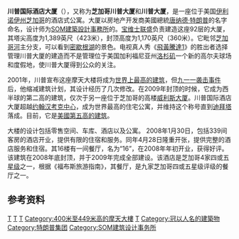 {{noteTA
|1=zh-tw:川普;zh-cn:特朗普;zh-hk:特朗普;
}}
{{expand English|Trump International Hotel and Tower (Chicago)|fa=yes|time|2016-5-5}}
{{Infobox building
|name               = Trump International Hotel and Tower<br/>川普国际酒店大厦
|image              = 20090518 Trump International Hotel and Tower, Chicago.jpg
|image_size         = 250px
|image_alt          =
|caption            = 川普国际酒店大厦
|image_map          = Map of Trump International Hotel and Tower (Chicago) location along the Chicago River.png
|map_size           = 270
|map_alt            = streetlevel map of Chicago River surroundings with the Trump Tower on the north side of the river, facing southeast over the river, and overlooking the river's final ten-block-long straight passage east to the lake.
|map_caption        = 川普国际酒店大厦位置图
|architectural      = {{convert|1389|ft|m|1}}<ref name=skyscraperCenter/>
|top_floor          = {{convert|1116|ft|m|1}}<ref name=skyscraperCenter>{{cite web |url=http://skyscrapercenter.com/chicago/trump-international-hotel-%26-tower/ |title=Trump International Hotel & Tower - The Skyscraper Center |work=Council on Tall Buildings and Urban Habitat |deadurl=yes |archiveurl=https://web.archive.org/web/20131020105008/http://skyscrapercenter.com/chicago/trump-international-hotel-%26-tower/ |archivedate=2013-10-20 }}</ref>
|location           = {{USA}}[[伊利诺伊州|伊利诺伊州]][[芝加哥|芝加哥]] 瓦伯西大道 北401號<br />（401 N. Wabash Ave.,[[Chicago|Chicago]], Illinois,United States）
|latd  = 41| latm = 53| lats = 20.76| latNS = N
|longd = 87| longm = 37| longs = 36.02| longEW = W
|status             = {{green|竣工}}
|building_type      = [[摩天大楼|摩天大楼]]
|use                = [[酒店|酒店]]、[[公寓|公寓]]<ref name=ATtrwpu>{{cite news|url=http://www.chicagotribune.com/business/chi-0509180323sep18,0,253825.story|title=As Trump tower rises, worries pile up: Building battles challenges of nature, markets|accessdate=2008-05-10|date=2008-09-18, corrected 2008-09-28|work=[[Chicago_Tribune|Chicago Tribune]]|author=Diesenhouse, Susan|archive-date=2008-05-06|archive-url=https://web.archive.org/web/20080506131330/http://www.chicagotribune.com/business/chi-0509180323sep18,0,253825.story|dead-url=no}}</ref>
| architectural_style = [[后现代主义建筑|后现代主义建筑]]
|roof               = {{convert|1170|ft|m|1}}
|floor_count        = 98<ref name=skyscraperCenter/>
|elevator_count     = 27<ref>{{cite web|url=http://www.kone.com/countries/en_MP/references/hotel/TrumpTower/Pages/default.aspx|title=Trump International Hotel & Tower|work=kone.com|publisher=[[Kone|Kone]]|accessdate=2011-01-30|deadurl=yes|archiveurl=https://web.archive.org/web/20081002162125/http://www.kone.com/countries/en_MP/references/hotel/TrumpTower/Pages/default.aspx|archivedate=2008-10-02}}</ref>
|start_date         = 2005年3月17日
|topped-out_date    = 2008年8月16日(最后一次混凝土浇注)<br>2008年8月19日 (封顶仪式)<br>2009年1月3日 (尖顶仪式)
|completion_date    = 2009年
|opening            = 2009年1月30日
|floor_area         = {{convert|2600000|sqft|m2}}<ref name=skyscraperCenter/>
|developer          = [[川普集团|川普集团]]<ref name=skyscraperCenter/>
|architect          = [[SOM建築設計事務所|SOM建築設計事務所]]{{link-en|亚德里安·史密斯 (建筑师)|Adrian Smith|亚德里安·史密斯}}
|cost               =  8.47亿[[United_States_dollar|USD $]]<ref name="USAtoday">{{cite web |url=http://www.glasssteelandstone.com/BuildingDetail/143.php |title=Trump International Hotel and Tower |publisher=Glasssteelandstone |date=13 January 2010 |work=Encyclopedia of Things |accessdate=13 January 2010 |deadurl=yes |archiveurl=https://web.archive.org/web/20100103125253/http://glasssteelandstone.com/BuildingDetail/143.php |archivedate=2010年1月3日 }}</ref>
|structural_engineer= 威廉·F·贝克
|main_contractor    = [[宝维士联盛|宝维士联盛]]<ref name=skyscraperCenter/>
|references         = <ref name=skyscraperCenter/>
}}

'''川普国际酒店大厦'''（{{lang|en|Trump International Hotel and Tower}}），又称为'''芝加哥川普大厦'''和'''川普大厦'''，是一座位于美国[[伊利诺伊州|伊利诺伊州]][[芝加哥|芝加哥]]的酒店式公寓。大厦以房地产开发商美國總統[[唐纳德·特朗普|唐纳德·特朗普]]的名字命名，设计师为[[SOM建築設計事務所|SOM建築設計事務所]]的{{link-en|亚德里安·史密斯 (建筑师)|Adrian Smith|亚德里安·史密斯}}。[[宝维士联盛|宝维士联盛]]负责建造这座92层的大厦，其塔尖高度为1,389英尺（423米），封顶高度为1,170英尺（360米）。它毗邻[[芝加哥河|芝加哥河]]主分支，可以看到[[密歇根湖|密歇根湖]]的景色。电视真人秀《[[飛黃騰達1|飛黃騰達1]]》的胜出者{{Link-en|比爾‧蘭西克|Bill Rancic}}选择管理川普大厦的建造而不是管理位于美国加利福尼亚州[[洛杉矶|洛杉矶]]一个新的高尔夫球场和度假地，使川普大厦得到公众的关注。

2001年，川普宣布这座摩天大楼将成为[[摩天大樓列表|世界上最高的建筑]]，但[[九一一袭击事件|九一一袭击事件]]后，他缩减建筑计划，其设计经历了几次修改。在2009年封顶的时候，它成为西半球的第二高的建筑，仅次于另一座位于芝加哥的高楼[[威利斯大厦|威利斯大厦]]。川普国际酒店大厦超越[[约翰汉考克中心|约翰汉考克中心]]，成为世界最高的住宅公寓，并维持这个称号直到[[迪拜塔|迪拜塔]]落成。目前，它是[[美國摩天大樓列表|美國第五高的建筑]]。

大楼的设计包括零售空间、车库、酒店以及公寓。 2008年1月30日，包括339间客房的酒店开业，提供有限的住宿和服务。同年4月28日隆重开张，提供完整的酒店服务和住宿。其16楼有一间餐厅，名为“16”，在2008年年初开业，获得好评。该建筑在2008年底封顶，并于2009年完成全部建设。该酒店是芝加哥4家四或五[[星级|星级]]之一，根据《福布斯旅游指南》，其餐厅，是九家芝加哥四或五星级评级的餐厅之一。

==参考资料==
{{commonscat|Trump International Hotel and Tower (Chicago)}}
{{reflist}}

[[Category:美國摩天大樓酒店|T]]
[[Category:芝加哥摩天大樓|T]]
[[Category:芝加哥酒店|T]]
[[Category:400米至449米高的摩天大樓|Category:400米至449米高的摩天大樓]]
[[Category:2009年完工建築物|T]]
[[Category:冠以人名的建築物|Category:冠以人名的建築物]]
[[Category:特朗普集团|Category:特朗普集团]]
[[Category:SOM建筑设计事务所|Category:SOM建筑设计事务所]]